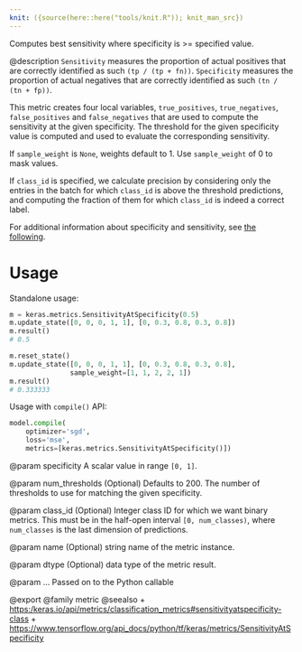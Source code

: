 ```yaml
---
knit: ({source(here::here("tools/knit.R")); knit_man_src})
---
```

Computes best sensitivity where specificity is >= specified value.

@description
`Sensitivity` measures the proportion of actual positives that are correctly
identified as such `(tp / (tp + fn))`.
`Specificity` measures the proportion of actual negatives that are correctly
identified as such `(tn / (tn + fp))`.

This metric creates four local variables, `true_positives`,
`true_negatives`, `false_positives` and `false_negatives` that are used to
compute the sensitivity at the given specificity. The threshold for the
given specificity value is computed and used to evaluate the corresponding
sensitivity.

If `sample_weight` is `None`, weights default to 1.
Use `sample_weight` of 0 to mask values.

If `class_id` is specified, we calculate precision by considering only the
entries in the batch for which `class_id` is above the threshold
predictions, and computing the fraction of them for which `class_id` is
indeed a correct label.

For additional information about specificity and sensitivity, see
[the following](https://en.wikipedia.org/wiki/Sensitivity_and_specificity).

# Usage
Standalone usage:

```python
m = keras.metrics.SensitivityAtSpecificity(0.5)
m.update_state([0, 0, 0, 1, 1], [0, 0.3, 0.8, 0.3, 0.8])
m.result()
# 0.5
```

```python
m.reset_state()
m.update_state([0, 0, 0, 1, 1], [0, 0.3, 0.8, 0.3, 0.8],
               sample_weight=[1, 1, 2, 2, 1])
m.result()
# 0.333333
```

Usage with `compile()` API:

```python
model.compile(
    optimizer='sgd',
    loss='mse',
    metrics=[keras.metrics.SensitivityAtSpecificity()])
```

@param specificity
A scalar value in range `[0, 1]`.

@param num_thresholds
(Optional) Defaults to 200. The number of thresholds to
use for matching the given specificity.

@param class_id
(Optional) Integer class ID for which we want binary metrics.
This must be in the half-open interval `[0, num_classes)`, where
`num_classes` is the last dimension of predictions.

@param name
(Optional) string name of the metric instance.

@param dtype
(Optional) data type of the metric result.

@param ...
Passed on to the Python callable

@export
@family metric
@seealso
+ <https:/keras.io/api/metrics/classification_metrics#sensitivityatspecificity-class>
+ <https://www.tensorflow.org/api_docs/python/tf/keras/metrics/SensitivityAtSpecificity>
